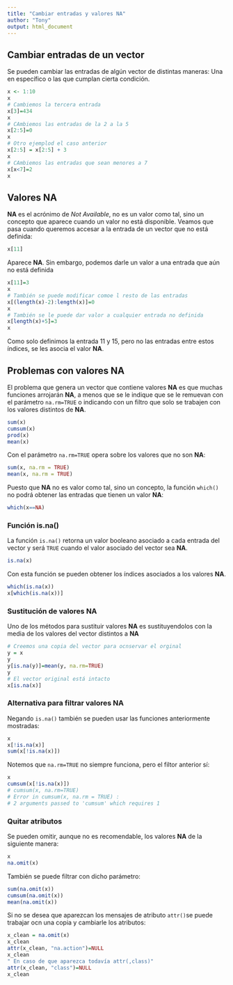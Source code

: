 ```yaml
---
title: "Cambiar entradas y valores NA"
author: "Tony"
output: html_document
---
```



## Cambiar entradas de un vector

Se pueden cambiar las entradas de algún vector de distintas maneras: Una en específico o las que cumplan cierta condición.
```r
x <- 1:10
x
# Cambiemos la tercera entrada
x[3]=434
x
# CAmbiemos las entradas de la 2 a la 5
x[2:5]=0
x
# Otro ejemplod el caso anterior
x[2:5] = x[2:5] + 3
x
# CAmbiemos las entradas que sean menores a 7
x[x<7]=2
x
```

## Valores NA

**NA** es el acrónimo de *Not Available*, no es un valor como tal, sino un concepto que aparece cuando un valor no está disponible. Veamos que pasa cuando queremos accesar a la entrada de un vector que no está definida:
```r
x[11]
```
Aparece **NA**. Sin embargo, podemos darle un valor a una entrada que aún no está definida
```r
x[11]=3
x
# También se puede modificar comoe l resto de las entradas
x[(length(x)-2):length(x)]=0
x
# También se le puede dar valor a cualquier entrada no definida
x[length(x)+5]=3
x
```
Como solo definimos la entrada 11 y 15, pero no las entradas entre estos índices, se les asocia el valor **NA**.

## Problemas con valores NA

El problema que genera un vector que contiene valores **NA** es que muchas funciones arrojarán **NA**, a menos que se le indique que se le remuevan con el parámetro `na.rm=TRUE` o indicando con un filtro que solo se trabajen con los valores distintos de **NA**.
```r
sum(x)
cumsum(x)
prod(x)
mean(x)
```
 Con el parámetro `na.rm=TRUE` opera sobre los valores que no son **NA**:
```r
sum(x, na.rm = TRUE)
mean(x, na.rm = TRUE)
```
Puesto que **NA** no es valor como tal, sino un concepto, la función `which()` no podrá obtener las entradas que tienen un valor **NA**:
```r
which(x==NA)
```
 
### Función is.na()

La función `is.na()` retorna un valor booleano asociado a cada entrada del vector y será `TRUE` cuando el valor asociado del vector sea **NA**.
```r
is.na(x)
```
  Con esta función se pueden obtener los índices asociados a los valores **NA**.
```r
which(is.na(x))
x[which(is.na(x))]
```
### Sustitución de valores NA

Uno de los métodos para sustituir valores **NA** es sustituyendolos con la media de los valores del vector distintos a **NA**
```r
# Creemos una copia del vector para ocnservar el orginal
y = x
y
y[is.na(y)]=mean(y, na.rm=TRUE)
y
# El vector original está intacto
x[is.na(x)]
```

### Alternativa para filtrar valores NA

Negando `is.na()` también se pueden usar las funciones anteriormente mostradas:
```r
x
x[!is.na(x)]
sum(x[!is.na(x)])
```
Notemos que `na.rm=TRUE` no siempre funciona, pero el filtor anterior sí:
```r
x
cumsum(x[!is.na(x)])
# cumsum(x, na.rm=TRUE)
# Error in cumsum(x, na.rm = TRUE) : 
# 2 arguments passed to 'cumsum' which requires 1
```

### Quitar atributos

Se pueden omitir, aunque no es recomendable, los valores **NA** de la siguiente manera:
```r
x
na.omit(x)
```
También se puede filtrar con dicho parámetro:
```r
sum(na.omit(x))
cumsum(na.omit(x))
mean(na.omit(x))
```

Si no se desea que aparezcan los mensajes de atributo `attr()`se puede trabajar ocn una copia y cambiarle los atributos:
```r
x_clean = na.omit(x)
x_clean
attr(x_clean, "na.action")=NULL
x_clean
" En caso de que aparezca todavía attr(,class)"
attr(x_clean, "class")=NULL
x_clean
```

